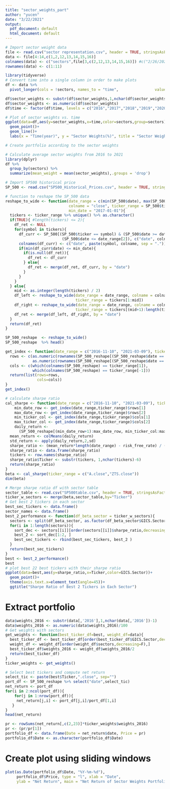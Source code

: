 ```yaml
---
title: "sector_weights_part"
author: "yucen"
date: "3/22/2021"
output:
  pdf_document: default
  html_document: default
---
```


```r
# Import sector weight data
file <- read.csv("sector representation.csv", header = TRUE, stringsAsFactors = FALSE)
data <- file[4:14,c(1,2,12,13,14,15,16)]
colnames(data) <- c("sectors",file[3,c(2,12,13,14,15,16)]) #c("2/26/2021","2020","2019","2018","2017","2016")
rownames(data) <- c(1:11)
```


```r
library(tidyverse)
# Convert time into a single column in order to make plots
df <- data %>%
  pivot_longer(cols = !sectors, names_to = "time",                values_to = "sector_weights")

df$sector_weights <- substr(df$sector_weights,1,nchar(df$sector_weights)-1)
df$sector_weights <- as.numeric(df$sector_weights)
df$time <- factor(df$time, levels = c("2016","2017","2018","2019","2020","2/26/2021"))

# Plot of sector weights vs. time
ggplot(data=df,aes(y=sector_weights,x=time,color=sectors,group=sectors))+
  geom_point()+
  geom_line()+
  labs(x = "Time(year)", y = "Sector Weights(%)", title = "Sector Weights from 2016 to 2021")
```

```r
# Create portfolio according to the sector weights

# Calculate average sector weights from 2016 to 2021
library(dplyr)
df %>%
  group_by(sectors) %>%
  summarize(mean_weight = mean(sector_weights),.groups = 'drop')

```


```r
# Import SP500 historical price
SP_500 <- read.csv("SP500_Historical_Prices.csv", header = TRUE, stringsAsFactors = FALSE)

# function to reshape the SP_500 data
reshape_to_wide <- function(date_range = c(min(SP_500$date), max(SP_500$date)), 
                            colname = "close", ticker_range = SP_500$ticker,
                            min_date = "2017-01-01"){
  tickers <- ticker_range %>% unique() %>% as.character()
  if(TRUE){ #length(tickers) <= 2){
    df_ret <- NULL
    for(symbol in tickers){
      df_curr <- SP_500[(SP_500$ticker == symbol) & (SP_500$date >= date_range[1]) &
                         (SP_500$date <= date_range[2]), c("date", colname)]
      colnames(df_curr) <- c("date", paste(symbol, colname, sep = "."))
      if(min(df_curr$date) <= min_date){
        if(is.null(df_ret)){
          df_ret <- df_curr
        } else{
          df_ret <- merge(df_ret, df_curr, by = "date")
        }
      }
    }
  } else{
    mid <- as.integer(length(tickers) / 2)
    df_left <- reshape_to_wide(date_range = date_range, colname = colname,
                               ticker_range = tickers[1:mid])
    df_right <- reshape_to_wide(date_range = date_range, colname = colname,
                               ticker_range = tickers[(mid+1):length(tickers)])
    df_ret <- merge(df_left, df_right, by = "date")
  }
  return(df_ret)
}

SP_500_reshape  <- reshape_to_wide()
SP_500_reshape  %>% head()
```

```r
get_index <- function(date_range = c("2016-11-10", "2021-03-09"), ticker_range = c("A.close","AAL.close")){
  rows <- c(as.numeric(rownames(SP_500_reshape[(SP_500_reshape$date == date_range[1]),])),
            as.numeric(rownames(SP_500_reshape[(SP_500_reshape$date == date_range[-1]),])))
  cols <- c(which(colnames(SP_500_reshape) == ticker_range[1]), 
            which(colnames(SP_500_reshape) == ticker_range[-1]))
  return(list(rows=rows,
              cols=cols))
}
get_index()
```


```r
# calculate sharpe ratio
cal_sharpe <- function(date_range = c("2016-11-10", "2021-03-09"), ticker_range = c("A.close","AAL.close"), risk_free_rate = 0.01){
    min_date_row <- get_index(date_range,ticker_range)$rows[1]
    max_date_row <- get_index(date_range,ticker_range)$rows[2]
    min_ticker_col <- get_index(date_range,ticker_range)$cols[1]
    max_ticker_col <- get_index(date_range,ticker_range)$cols[2]
    daily_return <-
      (SP_500_reshape[(min_date_row+1):max_date_row, min_ticker_col:max_ticker_col] / SP_500_reshape[min_date_row:(max_date_row-1), min_ticker_col:max_ticker_col]) - 1
  mean_return <- colMeans(daily_return)
  std_return <- apply(daily_return,2,sd)
  sharpe_ratio <- (mean_return*length(date_range) - risk_free_rate) / (std_return*sqrt(length(date_range)))
  sharpe_ratio <- data.frame(sharpe_ratio)
  tickers <- row.names(sharpe_ratio) 
  sharpe_ratio$Ticker <- substr(tickers, 1,nchar(tickers)-6) 
  return(sharpe_ratio)
}
beta <- cal_sharpe(ticker_range = c("A.close","ZTS.close"))
dim(beta)
```


```r
# Merge sharpe ratio df with sector table
sector_table <- read.csv("SP500table.csv", header = TRUE, stringsAsFactors = FALSE)
ticker_w_sectors <- merge(beta,sector_table,by="Ticker")
# Get best 2 tickers in each sector
best_sec_tickers <- data.frame()
sector_names <- data.frame()
best_2_performance <- function(df_beta_sector = ticker_w_sectors){
  sectors <- split(df_beta_sector, as.factor(df_beta_sector$GICS.Sector))
  for(i in 1:length(sectors)){
    sort_dec <- sectors[[i]][order(sectors[[i]]$sharpe_ratio,decreasing=T),]
    best_2 <- sort_dec[1:2, ]
    best_sec_tickers <- rbind(best_sec_tickers, best_2 )
  }
  return(best_sec_tickers)
}
best <- best_2_performance()
best
# plot best 22 best tickers with their sharpe ratio
ggplot(data=best,aes(y=sharpe_ratio,x=Ticker,color=GICS.Sector))+
  geom_point()+
  theme(axis.text.x=element_text(angle=45))+
  ggtitle("Sharpe Ratio of Best 2 Tickers in Each Sector")
```


# Extract portfolio  
```r
data$weights_2016 <- substr(data[,'2016'],1,nchar(data[,'2016'])-1)
data$weights_2016 <- as.numeric(data$weights_2016)/100
# Get weights with sectors
get_weights <- function(best_ticker_df=best, weight_df=data){
  best_ticker_df <- best_ticker_df[order(best_ticker_df$GICS.Sector,decreasing=F), ]
  weight_df <- weight_df[order(weight_df$sectors,decreasing=F),]
  best_ticker_df$weights_2016 <- weight_df$weights_2016/2
  return(best_ticker_df)
}
ticker_weights <- get_weights()

# Select best tickers and compute net return
select_tic <- paste(best$Ticker,".close", sep="")
port_df <- SP_500_reshape %>% select("date",select_tic)
net_return <- port_df
for(i in 2:ncol(port_df)){
    for(j in 1:nrow(port_df)){
     net_return[j,i] <- port_df[j,i]/port_df[1,i]         
   }
}
head(net_return)

pr <- rowSums(net_return[,c(2,23)]*ticker_weights$weights_2016)
pr <- (pr/pr[1])
portfolio_df <- data.frame(Date = net_return$date, Price = pr)
portfolio_df$Date <- as.character(portfolio_df$Date)
```



# Create plot using sliding windows
```r
plot(as.Date(portfolio_df$Date, "%Y-%m-%d"), 
     portfolio_df$Price, type = "l", xlab = "Date", 
     ylab = "Net Return", main = "Net Return of Sector Weights Portfolio")
```